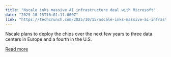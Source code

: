```yaml
---
title: "Nscale inks massive AI infrastructure deal with Microsoft"
date: "2025-10-15T16:01:11.000Z"
link: "https://techcrunch.com/2025/10/15/nscale-inks-massive-ai-infrastructure-deal-with-microsoft/"
---
```


Nscale plans to deploy the chips over the next few years to three data centers in Europe and a fourth in the U.S. 

[Read more](https://techcrunch.com/2025/10/15/nscale-inks-massive-ai-infrastructure-deal-with-microsoft/)
